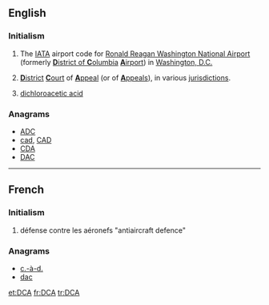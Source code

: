 ==English==
{{wikipedia}}

===Initialism===
{{rfc-header|Initialism}}
{{head|en|initialism}}
# The [[IATA]] airport code for [[w:Ronald Reagan Washington National Airport|Ronald Reagan Washington National Airport]] (formerly [[District of Columbia|'''D'''istrict of '''C'''olumbia]] [[airport|'''A'''irport]]) in [[Washington, D.C.]]
# {{context|legal|lang=en}} [[district|'''D'''istrict]] [[court|'''C'''ourt]] of [[appeal|'''A'''ppeal]] (or of [[appeals|'''A'''ppeals]]), in various [[jurisdiction]]s.
# {{context|organic chemistry|lang=en}} [[dichloroacetic acid]]

===Anagrams===
* [[ADC#English|ADC]]
* [[cad#English|cad]], [[CAD#English|CAD]]
* [[CDA#English|CDA]]
* [[DAC#English|DAC]]

----

==French==

===Initialism===
{{rfc-header|Initialism}}
{{head|fr|initialism}}
# défense contre les aéronefs "antiaircraft defence"

===Anagrams===
* [[c.-à-d.#French|c.-à-d.]]
* [[dac#French|dac]]

[[et:DCA]]
[[fr:DCA]]
[[tr:DCA]]